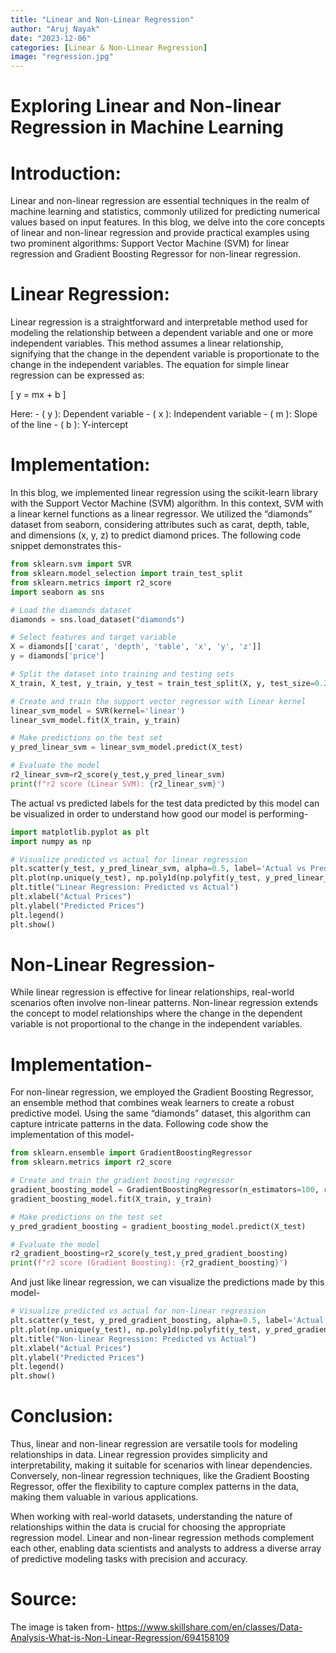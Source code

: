 ```yaml
---
title: "Linear and Non-Linear Regression"
author: "Aruj Nayak"
date: "2023-12-06"
categories: [Linear & Non-Linear Regression]
image: "regression.jpg"
---
```


# Exploring Linear and Non-linear Regression in Machine Learning

# Introduction:

Linear and non-linear regression are essential techniques in the realm of machine learning and statistics, commonly utilized for predicting numerical values based on input features. In this blog, we delve into the core concepts of linear and non-linear regression and provide practical examples using two prominent algorithms: Support Vector Machine (SVM) for linear regression and Gradient Boosting Regressor for non-linear regression.

# Linear Regression:

Linear regression is a straightforward and interpretable method used for modeling the relationship between a dependent variable and one or more independent variables. This method assumes a linear relationship, signifying that the change in the dependent variable is proportionate to the change in the independent variables. The equation for simple linear regression can be expressed as:

\[ y = mx + b \]

Here:
- \( y \): Dependent variable
- \( x \): Independent variable
- \( m \): Slope of the line
- \( b \): Y-intercept

# Implementation:
In this blog, we implemented linear regression using the scikit-learn library with the Support Vector Machine (SVM) algorithm. In this context, SVM with a linear kernel functions as a linear regressor. We utilized the "diamonds" dataset from seaborn, considering attributes such as carat, depth, table, and dimensions (x, y, z) to predict diamond prices. The following code snippet demonstrates this-

``` python
from sklearn.svm import SVR
from sklearn.model_selection import train_test_split
from sklearn.metrics import r2_score
import seaborn as sns

# Load the diamonds dataset
diamonds = sns.load_dataset("diamonds")

# Select features and target variable
X = diamonds[['carat', 'depth', 'table', 'x', 'y', 'z']]
y = diamonds['price']

# Split the dataset into training and testing sets
X_train, X_test, y_train, y_test = train_test_split(X, y, test_size=0.2, random_state=42)

# Create and train the support vector regressor with linear kernel
linear_svm_model = SVR(kernel='linear')
linear_svm_model.fit(X_train, y_train)

# Make predictions on the test set
y_pred_linear_svm = linear_svm_model.predict(X_test)

# Evaluate the model
r2_linear_svm=r2_score(y_test,y_pred_linear_svm)
print(f"r2 score (Linear SVM): {r2_linear_svm}")
```

The actual vs predicted labels for the test data predicted by this model can be visualized in order to understand how good our model is performing-

``` python
import matplotlib.pyplot as plt
import numpy as np

# Visualize predicted vs actual for linear regression
plt.scatter(y_test, y_pred_linear_svm, alpha=0.5, label='Actual vs Predicted')
plt.plot(np.unique(y_test), np.poly1d(np.polyfit(y_test, y_pred_linear_svm, 1))(np.unique(y_test)), color='red', label='Best Fit Line')
plt.title("Linear Regression: Predicted vs Actual")
plt.xlabel("Actual Prices")
plt.ylabel("Predicted Prices")
plt.legend()
plt.show()
```

# Non-Linear Regression-

While linear regression is effective for linear relationships, real-world scenarios often involve non-linear patterns. Non-linear regression extends the concept to model relationships where the change in the dependent variable is not proportional to the change in the independent variables.

# Implementation-

For non-linear regression, we employed the Gradient Boosting Regressor, an ensemble method that combines weak learners to create a robust predictive model. Using the same "diamonds" dataset, this algorithm can capture intricate patterns in the data. Following code show the implementation of this model-

``` python
from sklearn.ensemble import GradientBoostingRegressor
from sklearn.metrics import r2_score

# Create and train the gradient boosting regressor
gradient_boosting_model = GradientBoostingRegressor(n_estimators=100, random_state=42)
gradient_boosting_model.fit(X_train, y_train)

# Make predictions on the test set
y_pred_gradient_boosting = gradient_boosting_model.predict(X_test)

# Evaluate the model
r2_gradient_boosting=r2_score(y_test,y_pred_gradient_boosting)
print(f"r2 score (Gradient Boosting): {r2_gradient_boosting}")
```

And just like linear regression, we can visualize the predictions made by this model-
``` python
# Visualize predicted vs actual for non-linear regression
plt.scatter(y_test, y_pred_gradient_boosting, alpha=0.5, label='Actual vs Predicted')
plt.plot(np.unique(y_test), np.poly1d(np.polyfit(y_test, y_pred_gradient_boosting, 1))(np.unique(y_test)), color='red', label='Best Fit Line')
plt.title("Non-linear Regression: Predicted vs Actual")
plt.xlabel("Actual Prices")
plt.ylabel("Predicted Prices")
plt.legend()
plt.show()
```

# Conclusion:
Thus, linear and non-linear regression are versatile tools for modeling relationships in data. Linear regression provides simplicity and interpretability, making it suitable for scenarios with linear dependencies. Conversely, non-linear regression techniques, like the Gradient Boosting Regressor, offer the flexibility to capture complex patterns in the data, making them valuable in various applications.

When working with real-world datasets, understanding the nature of relationships within the data is crucial for choosing the appropriate regression model. Linear and non-linear regression methods complement each other, enabling data scientists and analysts to address a diverse array of predictive modeling tasks with precision and accuracy.

# Source:

The image is taken from- [https://www.skillshare.com/en/classes/Data-Analysis-What-is-Non-Linear-Regression/694158109](https://www.skillshare.com/en/classes/Data-Analysis-What-is-Non-Linear-Regression/694158109)